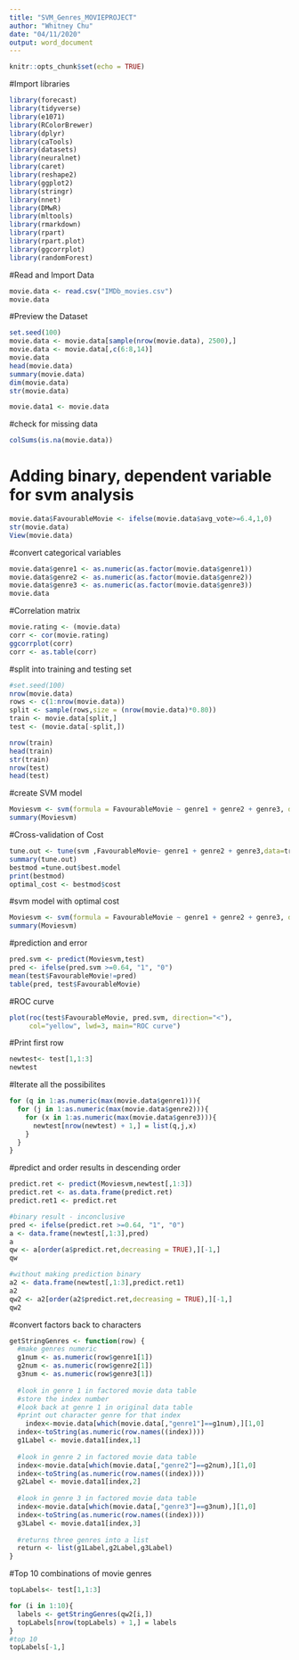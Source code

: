 ---
title: "SVM_Genres_MOVIEPROJECT"
author: "Whitney Chu"
date: "04/11/2020"
output: word_document
---

```{r setup, include=FALSE}
knitr::opts_chunk$set(echo = TRUE)
```

#Import libraries
```{r}
library(forecast)
library(tidyverse)    
library(e1071)  
library(RColorBrewer)
library(dplyr)
library(caTools)
library(datasets)
library(neuralnet)
library(caret)
library(reshape2)
library(ggplot2)
library(stringr)
library(nnet)
library(DMwR)
library(mltools)
library(rmarkdown)
library(rpart)
library(rpart.plot)
library(ggcorrplot)
library(randomForest)
```

#Read and Import Data
```{r}
movie.data <- read.csv("IMDb_movies.csv")
movie.data
```

#Preview the Dataset
```{r}
set.seed(100)
movie.data <- movie.data[sample(nrow(movie.data), 2500),]
movie.data <- movie.data[,c(6:8,14)]
movie.data
head(movie.data)
summary(movie.data)
dim(movie.data)
str(movie.data)

movie.data1 <- movie.data
```

#check for missing data
```{r}
colSums(is.na(movie.data))
```

# Adding binary, dependent variable for svm analysis
```{r}
movie.data$FavourableMovie <- ifelse(movie.data$avg_vote>=6.4,1,0)
str(movie.data)
View(movie.data)
```

#convert categorical variables
```{r}
movie.data$genre1 <- as.numeric(as.factor(movie.data$genre1))
movie.data$genre2 <- as.numeric(as.factor(movie.data$genre2))
movie.data$genre3 <- as.numeric(as.factor(movie.data$genre3))
movie.data
```

#Correlation matrix
```{r}
movie.rating <- (movie.data)
corr <- cor(movie.rating)
ggcorrplot(corr)
corr <- as.table(corr)
```

#split into training and testing set 
```{r}
#set.seed(100)
nrow(movie.data)
rows <- c(1:nrow(movie.data))
split <- sample(rows,size = (nrow(movie.data)*0.80))
train <- movie.data[split,]
test <- (movie.data[-split,])

nrow(train)
head(train)
str(train)
nrow(test)
head(test)
```

#create SVM model 
```{r}
Moviesvm <- svm(formula = FavourableMovie ~ genre1 + genre2 + genre3, data = train, kernel = 'linear')
summary(Moviesvm)
```

#Cross-validation of Cost
```{r}
tune.out <- tune(svm ,FavourableMovie~ genre1 + genre2 + genre3,data=train ,kernel ="linear",cross = 5, ranges =list(cost=c(0.001,0.01,0.1, 1.5, 10)))
summary(tune.out)
bestmod =tune.out$best.model
print(bestmod)
optimal_cost <- bestmod$cost
```

#svm model with optimal cost
```{r}
Moviesvm <- svm(formula = FavourableMovie ~ genre1 + genre2 + genre3, data = train, cost = optimal_cost, kernel = 'linear')
summary(Moviesvm)
```

#prediction and error
```{r}
pred.svm <- predict(Moviesvm,test)
pred <- ifelse(pred.svm >=0.64, "1", "0")
mean(test$FavourableMovie!=pred)
table(pred, test$FavourableMovie)
```

#ROC curve
```{r}
plot(roc(test$FavourableMovie, pred.svm, direction="<"),
     col="yellow", lwd=3, main="ROC curve")
```

#Print first row
```{r}
newtest<- test[1,1:3]
newtest
```

#Iterate all the possibilites
```{r}
for (q in 1:as.numeric(max(movie.data$genre1))){
  for (j in 1:as.numeric(max(movie.data$genre2))){
    for (x in 1:as.numeric(max(movie.data$genre3))){
      newtest[nrow(newtest) + 1,] = list(q,j,x)
    }
  }
}
```

#predict and order results in descending order
```{r}
predict.ret <- predict(Moviesvm,newtest[,1:3])
predict.ret <- as.data.frame(predict.ret)
predict.ret1 <- predict.ret

#binary result - inconclusive
pred <- ifelse(predict.ret >=0.64, "1", "0")
a <- data.frame(newtest[,1:3],pred)
a
qw <- a[order(a$predict.ret,decreasing = TRUE),][-1,]
qw

#without making prediction binary
a2 <- data.frame(newtest[,1:3],predict.ret1)
a2
qw2 <- a2[order(a2$predict.ret,decreasing = TRUE),][-1,]
qw2

```

#convert factors back to characters
```{r}
getStringGenres <- function(row) {
  #make genres numeric
  g1num <- as.numeric(row$genre1[1])
  g2num <- as.numeric(row$genre2[1])
  g3num <- as.numeric(row$genre3[1])
  
  #look in genre 1 in factored movie data table
  #store the index number
  #look back at genre 1 in original data table
  #print out character genre for that index
    index<-movie.data[which(movie.data[,"genre1"]==g1num),][1,0]
  index<-toString(as.numeric(row.names((index))))
  g1Label <- movie.data1[index,1]
  
  #look in genre 2 in factored movie data table
  index<-movie.data[which(movie.data[,"genre2"]==g2num),][1,0]
  index<-toString(as.numeric(row.names((index))))
  g2Label <- movie.data1[index,2]
  
  #look in genre 3 in factored movie data table
  index<-movie.data[which(movie.data[,"genre3"]==g3num),][1,0]
  index<-toString(as.numeric(row.names((index))))
  g3Label <- movie.data1[index,3]
  
  #returns three genres into a list
  return <- list(g1Label,g2Label,g3Label)
}
```

#Top 10 combinations of movie genres
```{r}
topLabels<- test[1,1:3]

for (i in 1:10){
  labels <- getStringGenres(qw2[i,])
  topLabels[nrow(topLabels) + 1,] = labels
}
#top 10 
topLabels[-1,]
```